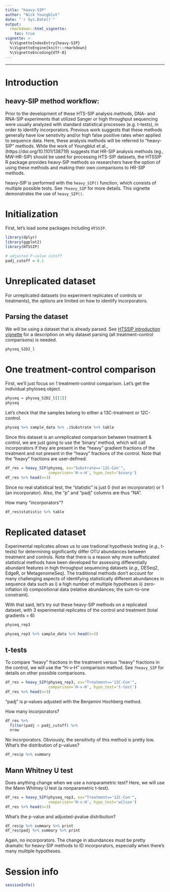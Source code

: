 ```yaml
---
title: "heavy-SIP"
author: "Nick Youngblut"
date: "`r Sys.Date()`"
output: 
  rmarkdown::html_vignette:
    toc: true
vignette: >
  %\VignetteIndexEntry{heavy-SIP}
  %\VignetteEngine{knitr::rmarkdown}
  %\VignetteEncoding{UTF-8}
---
```


***

# Introduction

## heavy-SIP method workflow:

Prior to the development of these HTS-SIP analysis methods, DNA- and RNA-SIP experiments that utilized Sanger or high throughput sequencing were usually analyzed with standard statistical processes (e.g. t-tests), in order to identify incorporators. Previous work suggests that these methods generally have low senstivity and/or high false positive rates when applied to sequence data. Here, these analysis methods will be referred to "heavy-SIP" methods. While the work of Youngblut et al., (https://doi.org/10.1101/138719) suggests that HR-SIP analysis methods (eg., MW-HR-SIP) should be used for processing HTS-SIP datasets, the HTSSIP R package provides heavy-SIP methods so researchers have the option of using these methods and making their own comparisons to HR-SIP methods. 

heavy-SIP is performed with the `heavy_SIP()` function, which consists of multiple possible tests. See `?heavy_SIP` for more details. This vignette demonstrates the use of `heavy_SIP()`.

# Initialization 

First, let's load some packages including `HTSSIP`. 

```r
library(dplyr)
library(ggplot2)
library(HTSSIP)
```

```r
# adjusted P-value cutoff 
padj_cutoff = 0.1
```

# Unreplicated dataset

For unreplicated datasets (no experiment replicates of controls or treatments), the options are limited on how to identify incorporators.

## Parsing the dataset

We will be using a dataset that is already parsed. See [HTSSIP introduction vignette](HTSSIP_intro.html) for a description on why dataset parsing (all treatment-control comparisons) is needed.

```r
physeq_S2D2_l
```


# One treatment-control comparison

First, we'll just focus on 1 treatment-control comparison. Let's get the individual phyloseq object. 

```r
physeq = physeq_S2D2_l[[1]]
physeq
```

Let's check that the samples belong to either a 13C-treatment or 12C-control. 

```r
physeq %>% sample_data %>% .$Substrate %>% table
```

Since this dataset is an unreplicated comparison between treatment & control, we are just going to use the 'binary' method, which will call incorporators if they are present in the "heavy" gradient fractions of the treatment and not present in the "heavy" fractions of the control. Note that the "heavy" fractions are user-defined. 


```r
df_res = heavy_SIP(physeq, ex="Substrate=='12C-Con'", 
                   comparison='H-v-H', hypo_test='binary')
df_res %>% head(n=3)
```

Since no real statistical test, the "statistic" is just 0 (not an incorporator) or 1 (an incorporator). Also, the "p" and "padj" columns are thus "NA".

How many "incorporators"?

```r
df_res$statistic %>% table
```


# Replicated dataset

Experimental replicates allows us to use tradional hypothesis testing (*e.g.,* t-tests) for determining significantly differ OTU abundances between treatment and controls. Note that there is a reason why more suffisticated statistical methods have been developed for assessing differentially abundant features in high throughput sequencing datasets (*e.g.,* DESeq2, EdgeR, or MetagenomeSeq). The traditional methods don't account for many challenging aspects of identifying statistically different abundances in sequence data such as i) a high number of multiple hypotheses ii) zero-inflation iii) compositional data (relative abundances; the sum-to-one constraint). 

With that said, let's try out these heavy-SIP methods on a replicated dataset, with 3 experimental replicates of the control and treatment (total gradients = 6)

```r
physeq_rep3
```

```r
physeq_rep3 %>% sample_data %>% head(n=3)
```

## t-tests

To compare "heavy" fractions in the treatment versus "heavy" fractions in the control, we will use the "H-v-H" comparison method. See `?heavy_SIP` for details on other possible comparisons. 

```r
df_res = heavy_SIP(physeq_rep3, ex="Treatment=='12C-Con'", 
                   comparison='H-v-H', hypo_test='t-test')
df_res %>% head(n=3)
```

"padj" is p-values adjusted with the Benjamini Hochberg method. 

How many incorporators?

```r
df_res %>%
  filter(padj < padj_cutoff) %>%
  nrow
```

No incorporators. Obviously, the sensitivity of this method is pretty low. What's the distribution of p-values?

```r
df_res$p %>% summary
```

## Mann Whitney U test

Does anything change when we use a nonparametric test? Here, we will use the Mann Whitney U test (a nonparametric t-test).

```r
df_res = heavy_SIP(physeq_rep3, ex="Treatment=='12C-Con'", 
                   comparison='H-v-H', hypo_test='wilcox')
df_res %>% head(n=3)
```

What's the p-value and adjusted-pvalue distribution?

```r
df_res$p %>% summary %>% print
df_res$padj %>% summary %>% print
```

Again, no incorporators. The change in abundances must be pretty dramatic for heavy-SIP methods to ID incorporators, especially when there's many multiple hypotheses. 


# Session info

```r
sessionInfo()
```

